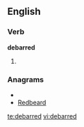 ==English==

===Verb===
'''debarred'''

# {{past of|[[debar]]}}

===Anagrams===
* {{alphagram|abddeerr}}
* [[Redbeard#English|Redbeard]]


[[te:debarred]]
[[vi:debarred]]